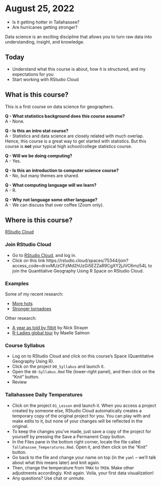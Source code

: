 # August 25, 2022 {-}

* Is it getting hotter in Tallahassee?
* Are hurricanes getting stronger?

Data science is an exciting discipline that allows you to turn raw data into understanding, insight, and knowledge.

## Today {-}

- Understand what this course is about, how it is structured, and my expectations for you
- Start working with RStudio Cloud

## What is this course? {-}

This is a first course on data science for geographers.

**Q - What statistics background does this course assume?**  
A - None.

**Q - Is this an intro stat course?**  
A - Statistics and data science are closely related with much overlap. Hence, this course is a great way to get started with statistics. But this course is **not** your typical high school/college statistics course.

**Q - Will we be doing computing?**   
A - Yes.

**Q - Is this an introduction to computer science course?**  
A - No, but many themes are shared.

**Q - What computing language will we learn?**  
A - R.

**Q - Why not language some other language?**  
A - We can discuss that over coffee (Zoom only).

## Where is this course?

[RStudio Cloud](https://rstudio.cloud)

### Join RStudio Cloud

* Go to [RStudio Cloud](https://rstudio.cloud), and log in.
* Click on this link https://rstudio.cloud/spaces/75344/join?access_code=drxxMUzCFzMd2hUzGi5EZZaR9CgXY2jJVC6mz54L to join the Quantitative Geography Using R Space on RStudio Cloud.

### Examples

Some of my recent research:

- [More hots](https://eartharxiv.org/q4y8z/)
- [Stronger tornadoes](https://eartharxiv.org/wpkt9/)

Other research:

- [A year as told by fitbit](http://livefreeordichotomize.com/2017/12/27/a-year-as-told-by-fitbit/) by Nick Strayer
- [R-Ladies global tour](http://www.masalmon.eu/2017/10/06/globalrladiestour/) by Maelle Salmon

### Course Syllabus

- Log on to RStudio Cloud and click on this course's Space (Quantitative Geography Using R).
- Click on the project `00_Syllabus` and launch it.
- Open the `00-Syllabus.Rmd` file (lower-right panel), and then click on the "Knit" button.
- Review

### Tallahassee Daily Temperatures

- Click on the project `01_Lesson` and launch it. When you access a project created by someone else, RStudio Cloud automatically creates a temporary copy of the original project for you. You can play with and make edits to it, but none of your changes will be reflected in the original. 
- To keep the changes you’ve made, just save a copy of the project for yourself by pressing the Save a Permanent Copy button.
- In the Files pane in the bottom right corner, locate the file called `Tallahassee_Temperatures.Rmd`. Open it, and then click on the "Knit" button.
- Go back to the file and change your name on top (in the `yaml` -- we'll talk about what this means later) and knit again.
- Then, change the temperature from `TMAX` to `TMIN`. Make other adjustments accordingly. Knit again. Voila, your first data visualization!
- Any questions? Use chat or unmute.

